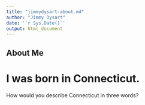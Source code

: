 ```yaml
---
title: "jimmydysart-about.md"
author: "Jimmy Dysart"
date: '`r Sys.Date()`'
output: html_document
---
```


## About Me
# I was born in Connecticut.
How would you describe Connecticut in three words?